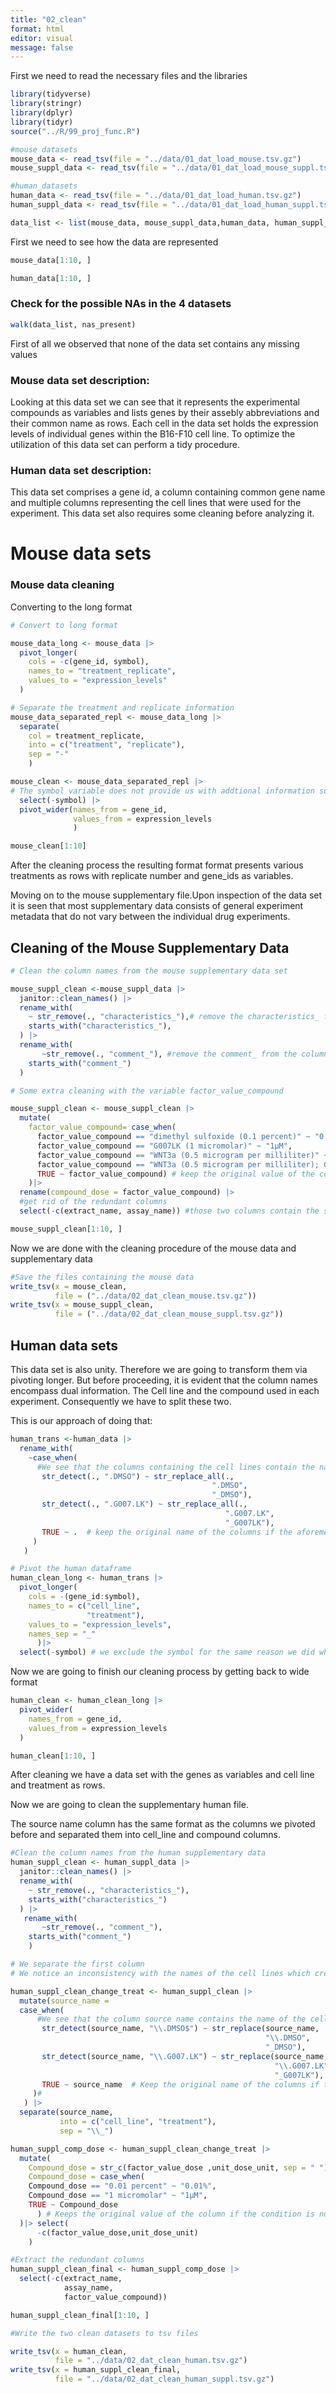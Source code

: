 ```yaml
---
title: "02_clean"
format: html
editor: visual
message: false
---
```


First we need to read the necessary files and the libraries

```r

library(tidyverse)
library(stringr)
library(dplyr)
library(tidyr)
source("../R/99_proj_func.R")

#mouse datasets
mouse_data <- read_tsv(file = "../data/01_dat_load_mouse.tsv.gz")
mouse_suppl_data <- read_tsv(file = "../data/01_dat_load_mouse_suppl.tsv.gz")

#human_datasets
human_data <- read_tsv(file = "../data/01_dat_load_human.tsv.gz")
human_suppl_data <- read_tsv(file = "../data/01_dat_load_human_suppl.tsv.gz")

data_list <- list(mouse_data, mouse_suppl_data,human_data, human_suppl_data)
```

First we need to see how the data are represented

```r
mouse_data[1:10, ]
```

```r
human_data[1:10, ]
```

### Check for the possible NAs in the 4 datasets

```r
walk(data_list, nas_present)
```

First of all we observed that none of the data set contains any missing values

### **Mouse data set description:**

Looking at this data set we can see that it represents the experimental compounds as variables and lists genes by their assebly abbreviations and their common name as rows. Each cell in the data set holds the expression levels of individual genes within the B16-F10 cell line. To optimize the utilization of this data set can perform a tidy procedure.

### **Human data set description:**

This data set comprises a gene id, a column containing common gene name and multiple columns representing the cell lines that were used for the experiment. This data set also requires some cleaning before analyzing it.

# Mouse data sets

### Mouse data cleaning

Converting to the long format

```r
# Convert to long format 

mouse_data_long <- mouse_data |>
  pivot_longer(
    cols = -c(gene_id, symbol),
    names_to = "treatment_replicate",
    values_to = "expression_levels"
  )

# Separate the treatment and replicate information
mouse_data_separated_repl <- mouse_data_long |>
  separate(
    col = treatment_replicate,
    into = c("treatment", "replicate"),
    sep = "-"
    )
```

```r
mouse_clean <- mouse_data_separated_repl |>
# The symbol variable does not provide us with addtional information so we are going to drop it
  select(-symbol) |>
  pivot_wider(names_from = gene_id, 
              values_from = expression_levels
              )

mouse_clean[1:10]
```

After the cleaning process the resulting format format presents various treatments as rows with replicate number and gene_ids as variables.

Moving on to the mouse supplementary file.Upon inspection of the data set it is seen that most supplementary data consists of general experiment metadata that do not vary between the individual drug experiments.

## Cleaning of the Mouse Supplementary Data

```r
# Clean the column names from the mouse supplementary data set

mouse_suppl_clean <-mouse_suppl_data |>
  janitor::clean_names() |>
  rename_with(
    ~ str_remove(., "characteristics_"),# remove the characteristics_ from the column names
    starts_with("characteristics_"),
  ) |>
  rename_with(
       ~str_remove(., "comment_"), #remove the comment_ from the column names
    starts_with("comment_")
  )
```

```r
# Some extra cleaning with the variable factor_value_compound

mouse_suppl_clean <- mouse_suppl_clean |>
  mutate(
    factor_value_compound= case_when(
      factor_value_compound == "dimethyl sulfoxide (0.1 percent)" ~ "0.1%",
      factor_value_compound == "G007LK (1 micromolar)" ~ "1μM",
      factor_value_compound == "WNT3a (0.5 microgram per milliliter)" ~ "0.5mg/ml ",
      factor_value_compound == "WNT3a (0.5 microgram per milliliter); G007LK (1 micromolar)" ~ "0.5mg/ml; 1μΜ",
      TRUE ~ factor_value_compound) # keep the original value of the compound_dose column if the conditions are not met
    )|>
  rename(compound_dose = factor_value_compound) |>
  #get rid of the redundant columns
  select(-c(extract_name, assay_name)) #those two columns contain the same information as the source_name

mouse_suppl_clean[1:10, ]
```

Now we are done with the cleaning procedure of the mouse data and supplementary data

```r
#Save the files containing the mouse data
write_tsv(x = mouse_clean, 
          file = ("../data/02_dat_clean_mouse.tsv.gz"))
write_tsv(x = mouse_suppl_clean,
          file = ("../data/02_dat_clean_mouse_suppl.tsv.gz"))
```

## Human data sets

This data set is also unity. Therefore we are going to transform them via pivoting longer. But before proceeding, it is evident that the column names encompass dual information. The Cell line and the compound used in each experiment. Consequently we have to split these two.

This is our approach of doing that:

```r
human_trans <-human_data |>
  rename_with( 
    ~case_when( 
      #We see that the columns containing the cell lines contain the name of the cell lines and the DMSO or G007.LK compounds separated by a "."
       str_detect(., ".DMSO") ~ str_replace_all(.,
                                             ".DMSO",
                                             "_DMSO"),
       str_detect(., ".G007.LK") ~ str_replace_all(.,
                                                ".G007.LK",
                                                "_G007LK"),
       TRUE ~ .  # keep the original name of the columns if the aforementioned conditions are not met
     )
   ) 
```

```r
# Pivot the human dataframe
human_clean_long <- human_trans |>
  pivot_longer(
    cols = -(gene_id:symbol),
    names_to = c("cell_line",
                 "treatment"),  
    values_to = "expression_levels",
    names_sep = "_"
      )|>
  select(-symbol) # we exclude the symbol for the same reason we did when we were cleaning the mouse dataset
```

Now we are going to finish our cleaning process by getting back to wide format

```r
human_clean <- human_clean_long |>
  pivot_wider(
    names_from = gene_id,
    values_from = expression_levels
  )

human_clean[1:10, ]
```

After cleaning we have a data set with the genes as variables and cell line and treatment as rows.

Now we are going to clean the supplementary human file.

The source name column has the same format as the columns we pivoted before and separated them into cell_line and compound columns.

```r
#Clean the column names from the human supplementary data
human_suppl_clean <- human_suppl_data |>
  janitor::clean_names() |>
  rename_with(
    ~ str_remove(., "characteristics_"),
    starts_with("characteristics_")
  ) |>
   rename_with(
       ~str_remove(., "comment_"),
    starts_with("comment_")
    )
```

```r
# We separate the first column
# We notice an inconsistency with the names of the cell lines which creates some problems when we try to separate the two components of the first column

human_suppl_clean_change_treat <- human_suppl_clean |>
  mutate(source_name =
  case_when(
      #We see that the column source name contains the name of the cell lines and the compounds separated by a "."
       str_detect(source_name, "\\.DMSO$") ~ str_replace(source_name,
                                                         "\\.DMSO",
                                                         "_DMSO"),
       str_detect(source_name, "\\.G007.LK") ~ str_replace(source_name,
                                                           "\\.G007.LK",
                                                           "_G007LK"),
       TRUE ~ source_name  # Keep the original name of the columns if the aforementioned conditions are not met
     )# 
   ) |>
  separate(source_name,
           into = c("cell_line", "treatment"),
           sep = "\\_") 
```

```r
human_suppl_comp_dose <- human_suppl_clean_change_treat |>
  mutate(
    Compound_dose = str_c(factor_value_dose ,unit_dose_unit, sep = " "),
    Compound_dose = case_when(
    Compound_dose == "0.01 percent" ~ "0.01%",
    Compound_dose == "1 micromolar" ~ "1μM",
    TRUE ~ Compound_dose
      ) # Keeps the original value of the column if the condition is not met
  )|> select(
      -c(factor_value_dose,unit_dose_unit)
    )
```

```r
#Extract the redundant columns
human_suppl_clean_final <- human_suppl_comp_dose |>
  select(-c(extract_name,
            assay_name,
            factor_value_compound))

human_suppl_clean_final[1:10, ]
```

```r
#Write the two clean datasets to tsv files

write_tsv(x = human_clean,
          file = "../data/02_dat_clean_human.tsv.gz")
write_tsv(x = human_suppl_clean_final,
          file = "../data/02_dat_clean_human_suppl.tsv.gz")
```
